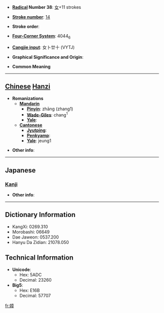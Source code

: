 * '''[[Wiktionary:Chinese radical index| Radical]] Number 38''': [[Wiktionary:Chinese radical index 女|女]]+11 strokes

* '''[[Wiktionary:Chinese total strokes index|Stroke number]]''': [[Wiktionary:Chinese total strokes index 14|14]]

* '''Stroke order''': 

* '''[[Wiktionary:Chinese four corner index|Four-Corner System]]''': 4044<sub>6</sub>

* '''[[Wiktionary:Chinese Cangjie index|Cangjie input]]''': 女卜廿十 (VYTJ)

* '''Graphical Significance and Origin''': 

* '''Common Meaning'''

----

== [[Chinese]] [[Hanzi]] ==

* '''Romanizations'''
** '''[[Mandarin]]'''
*** '''[[Pinyin]]''': zhāng (zhang1)
*** '''[[Wade-Giles]]''': chang<sup>1</sup>
*** '''[[Yale]]''': 
** '''[[Cantonese]]'''
*** '''[[Jyutping]]''':
*** '''[[Penkyamp]]''': 
*** '''[[Yale]]''': jeung1

* '''Other info''': 

----

==Japanese==
===[[Kanji]]===
{{kanji|on readings=[[しゃう]] (shau)|kun readings=[[しうと]] (shiuto), [[しうとめ]] (shiutome)}}

* '''Other info''':  

----

== Dictionary Information ==

* KangXi: 0269.310
* Morobashi: 06649
* Dae Jaweon: 0537.200
* Hanyu Da Zidian: 21078.050

== Technical Information ==

* '''Unicode''':
** Hex: 5ADC
** Decimal: 23260
* '''Big5''':
** Hex: E16B
** Decimal: 57707

[[fr:嫜]]